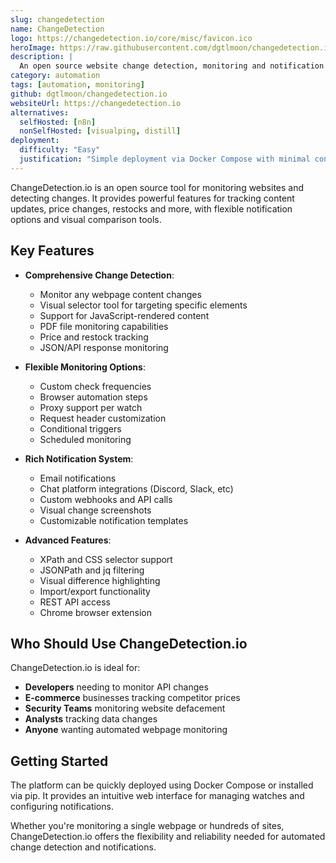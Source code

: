 ```yaml
---
slug: changedetection
name: ChangeDetection
logo: https://changedetection.io/core/misc/favicon.ico
heroImage: https://raw.githubusercontent.com/dgtlmoon/changedetection.io/master/docs/screenshot.png
description: |
  An open source website change detection, monitoring and notification service. Monitor webpages for changes including text content, visual changes, price drops and more.
category: automation
tags: [automation, monitoring]
github: dgtlmoon/changedetection.io
websiteUrl: https://changedetection.io
alternatives:
  selfHosted: [n8n]
  nonSelfHosted: [visualping, distill]
deployment:
  difficulty: "Easy"
  justification: "Simple deployment via Docker Compose with minimal configuration required."
---
```


ChangeDetection.io is an open source tool for monitoring websites and detecting changes. It provides powerful features for tracking content updates, price changes, restocks and more, with flexible notification options and visual comparison tools.

## Key Features

- **Comprehensive Change Detection**:

  - Monitor any webpage content changes
  - Visual selector tool for targeting specific elements
  - Support for JavaScript-rendered content
  - PDF file monitoring capabilities
  - Price and restock tracking
  - JSON/API response monitoring

- **Flexible Monitoring Options**:

  - Custom check frequencies
  - Browser automation steps
  - Proxy support per watch
  - Request header customization
  - Conditional triggers
  - Scheduled monitoring

- **Rich Notification System**:

  - Email notifications
  - Chat platform integrations (Discord, Slack, etc)
  - Custom webhooks and API calls
  - Visual change screenshots
  - Customizable notification templates

- **Advanced Features**:
  - XPath and CSS selector support
  - JSONPath and jq filtering
  - Visual difference highlighting
  - Import/export functionality
  - REST API access
  - Chrome browser extension

## Who Should Use ChangeDetection.io

ChangeDetection.io is ideal for:

- **Developers** needing to monitor API changes
- **E-commerce** businesses tracking competitor prices
- **Security Teams** monitoring website defacement
- **Analysts** tracking data changes
- **Anyone** wanting automated webpage monitoring

## Getting Started

The platform can be quickly deployed using Docker Compose or installed via pip. It provides an intuitive web interface for managing watches and configuring notifications.

Whether you're monitoring a single webpage or hundreds of sites, ChangeDetection.io offers the flexibility and reliability needed for automated change detection and notifications.
